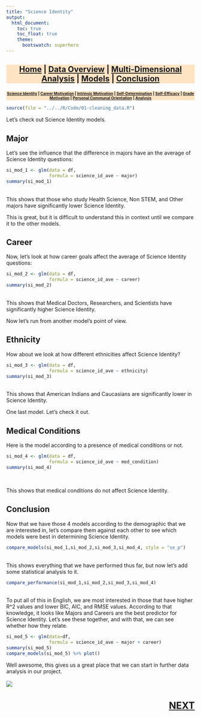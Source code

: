 ```yaml
---
title: "Science Identity"
output:
  html_document:
    toc: true
    toc_float: true
    theme:
      bootswatch: superhero
---
```

<h3 style="background-color:bisque;text-align:center;font-size:150%;">[Home](https://pbischoff3.github.io/Projects/BIOL_3100) | [Data Overview](https://pbischoff3.github.io/Projects/BIOL_3100/data_overview/) | [Multi-Dimensional Analysis](https://pbischoff3.github.io/Projects/BIOL_3100/multi_dimensional_analysis/) | [Models](https://pbischoff3.github.io/Projects/BIOL_3100/models/) | [Conclusion](https://pbischoff3.github.io/Projects/BIOL_3100/Conclusion/)</h3>

<h4 style="background-color:bisque;text-align:center;font-size:73%;">[Science Identity](https://pbischoff3.github.io/Projects/BIOL_3100/models/si/) | [Career Motivation](https://pbischoff3.github.io/Projects/BIOL_3100/models/cm/) | [Intrinsic Motivation](https://pbischoff3.github.io/Projects/BIOL_3100/models/im/) | [Self-Determination](https://pbischoff3.github.io/Projects/BIOL_3100/models/sd/) | [Self-Efficacy](https://pbischoff3.github.io/Projects/BIOL_3100/models/se/) | [Grade Motivation](https://pbischoff3.github.io/Projects/BIOL_3100/models/gm)      | [Personal Communal Orientation](https://pbischoff3.github.io/Projects/BIOL_3100/models/per_com_orient/) | [Analysis](https://pbischoff3.github.io/Projects/BIOL_3100/models/analysis/)</h4>


```r
source(file = "../../R/Code/01-cleaning_data.R")
```

Let's check out Science Identity models. <br>

## Major
Let's see the influence that the difference in majors have an the average of Science Identity questions:
<br>
```r
si_mod_1 <- glm(data = df,
                formula = science_id_ave ~ major)
summary(si_mod_1)
```
<br>
This shows that those who study Health Science, Non STEM, and Other majors have significantly lower Science Identity. <br>

This is great, but it is difficult to understand this in context until we compare it to the other models. 
<br>

## Career
Now, let's look at how career goals affect the average of Science Identity questions:
<br>
```r
si_mod_2 <- glm(data = df,
                formula = science_id_ave ~ career)
summary(si_mod_2)
```
<br>
This shows that Medical Doctors, Researchers, and Scientists have significantly higher Science Identity. <br>

Now let's run from another model's point of view. <br>

## Ethnicity
How about we look at how different ethnicities affect Science Identity? <br>

```r
si_mod_3 <- glm(data = df,
                formula = science_id_ave ~ ethnicity)
summary(si_mod_3)
```
<br>
This shows that American Indians and Caucasians are significantly lower in Science Identity. <br>

One last model. Let's check it out. 

## Medical Conditions
Here is the model according to a presence of medical conditions or not. <br>
```r
si_mod_4 <- glm(data = df,
                formula = science_id_ave ~ med_condition)
summary(si_mod_4)
```
<br>

This shows that medical conditions do not affect Science Identity.

## Conclusion
Now that we have those 4 models according to the demographic that we are interested in, let's compare them against each other to see which models were best in determining Science Identity. <br>

```r
compare_models(si_mod_1,si_mod_2,si_mod_3,si_mod_4, style = "se_p") 

```
<br> 
This shows everything that we have performed thus far, but now let's add some statistical analysis to it.
<br>
```r
compare_performance(si_mod_1,si_mod_2,si_mod_3,si_mod_4) 

```
<br>
To put all of this in English, we are most interested in those that have higher R^2 values and lower BIC, AIC, and RMSE values. According to that knowledge, it looks like Majors and Careers are the best predictor for Science Identity. Let's see these together, and with that, we can see whether how they relate. 
<br>

```r
si_mod_5 <- glm(data=df,
                formula = science_id_ave ~ major + career)
summary(si_mod_5) 
compare_models(si_mod_5) %>% plot()
```

Well awesome, this gives us a great place that we can start in further data analysis in our project. <br><br>
![](../../R/Images/models/si.gif)

<h3 style="text-align:right;font-size:180%;">[**NEXT**](https://pbischoff3.github.io/Projects/BIOL_3100/models/cm/)